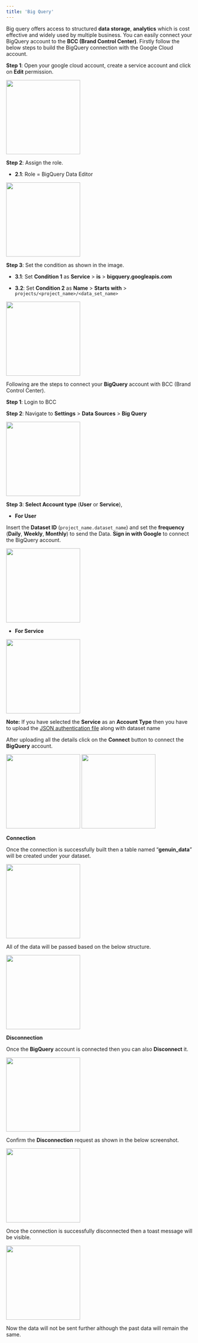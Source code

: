 ```yaml
---
title: 'Big Query'
---
```


Big query offers access to structured **data storage**, **analytics** which is cost effective and widely used by multiple business. You can easily connect your BigQuery account to the **BCC (Brand Control Center)**. Firstly follow the below steps to build the BigQuery connection with the Google Cloud account.

  
**Step 1**: Open your google cloud account, create a service account and click on **Edit** permission.
  

<img height="200" src="/visual-aids/developers/integrations/image 1.png" />

  
**Step 2**: Assign the role.

-   **2.1**: Role = BigQuery Data Editor
     

<img height="200" src="/visual-aids/developers/integrations/Image 2.png" />

  
**Step 3**: Set the condition as shown in the image.

-   **3.1**: Set **Condition 1** as **Service** > **is** > **bigquery.googleapis.com**
    
-   **3.2**: Set **Condition 2** as **Name** > **Starts with** > `projects/<project_name>/<data_set_name>`
    

<img height="200" src="/visual-aids/developers/integrations/Image 3.png" />
  
  

Following are the steps to connect your **BigQuery** account with BCC (Brand Control Center).

  

**Step 1**: Login to BCC

**Step 2**: Navigate to **Settings** > **Data Sources** > **Big Query**

  

<img height="200" src="/visual-aids/developers/integrations/Image 4.png" />

  

**Step 3**: **Select Account type** (**User** or **Service**),

  

-   **For User**  

Insert the **Dataset ID** (`project_name.dataset_name`) and set the **frequency** (**Daily**, **Weekly**, **Monthly**) to send the Data. **Sign in with Google** to connect the BigQuery account.

  

<img height="200" src="/visual-aids/developers/integrations/Image 5.png" />

  

-   **For Service**
    

<img height="200" src="/visual-aids/developers/integrations/Image 6.png" />

  

**Note:** If you have selected the **Service** as an **Account Type** then you have to upload the [JSON authentication file](https://support.google.com/a/answer/7378726?hl=en#:~:text=the%20service%20account-,Click%20APIs%20&%20Services,Click%20Close) along with dataset name

  

After uploading all the details click on the **Connect** button to connect the **BigQuery** account.

<img height="200" src="/visual-aids/developers/integrations/Image 7.png" />

  

<img height="200" src="/visual-aids/developers/integrations/Image 8.png" />

  

**Connection**

Once the connection is successfully built then a table named “**genuin_data**” will be created under your dataset.  

<img height="200" src="/visual-aids/developers/integrations/Image 9.png" />

All of the data will be passed based on the below structure.

<img height="200" src="/visual-aids/developers/integrations/Image 10.png" />

  
**Disconnection**  

Once the **BigQuery** account is connected then you can also **Disconnect** it.


<img height="200" src="/visual-aids/developers/integrations/Image 11.png" />
 

Confirm the **Disconnection** request as shown in the below screenshot.  
  

<img height="200" src="/visual-aids/developers/integrations/Image 12.png" />


Once the connection is successfully disconnected then a toast message will be visible.

<img height="200" src="/visual-aids/developers/integrations/Image 13.png" />

  

Now the data will not be sent further although the past data will remain the same.
